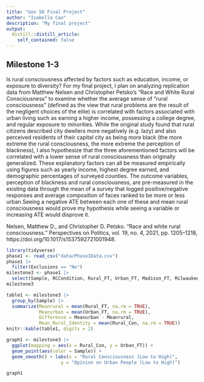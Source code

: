 ```yaml
---
title: "Gov 50 Final Project"
author: "Isabella Cao"
description: "My final project"
output:
  distill::distill_article:
    self_contained: false
---
```




## Milestone 1-3
Is rural consciousness affected by factors such as education, income, or exposure to diversity? For my final project, I plan on analyzing replication data from Matthew Nelsen and Christopher Petsko’s “Race and White Rural Consciousness” to examine whether the average sense of “rural consciousness” (defined as the view that rural problems are the result of the negligent choices of the elite) is correlated with factors associated with urban living such as earning a higher income, possessing a college degree, and regular exposure to minorities. While the original study found that rural citizens described city dwellers more negatively (e.g. lazy) and also perceived residents of their capital city as being more black (the more extreme the rural consciousness, the more extreme the perception of blackness), I also hypothesize that the three aforementioned factors will be correlated with a lower sense of rural consciousness than originally generalized. These explanatory factors can all be measured empirically using figures such as yearly income, highest degree earned, and demographic percentages of surveyed counties. The outcome variables, perception of blackness and rural consciousness, are pre-measured in the existing data through the mean of a survey that logged positive/negative responses and average composition of faces ranked to be more or less urban.Seeing a negative ATE between each one of these and mean rural consciousness would prove my hypothesis while seeing a variable or increasing ATE would disprove it. 

Nelsen, Matthew D., and Christopher D. Petsko. “Race and white rural consciousness.” Perspectives on Politics, vol. 19, no. 4, 2021, pp. 1205–1218, https://doi.org/10.1017/s1537592721001948. 

```r
library(tidyverse)
phase1 <- read_csv("data/Phase1Data.csv")
phase1 |>
  filter(Exclusions == "No")
milestone3 <- phase1 |>
  select(Sample, RCCondition, Rural_FT, Urban_FT, Madison_FT, Milwaukee_FT, Rural_Con)
milestone3
```


```r
table1 <- milestone3 |>
  group_by(Sample) |>
  summarize(Meanrural = mean(Rural_FT, na.rm = TRUE),
            Meanurban = mean(Urban_FT, na.rm = TRUE),
            Difference = Meanurban - Meanrural,
            Mean_Rural_Identity = mean(Rural_Con, na.rm = TRUE))
knitr::kable(table1, digits = 2)
```


```r
graph1 <- milestone3 |>
  ggplot(mapping = aes(x = Rural_Con, y = Urban_FT)) + 
  geom_point(aes(color = Sample)) + 
  geom_smooth() + labs(x = "Rural Consciousness (Low to High)", 
                    y = "Opinion on Urban People (Low to High)")

graph1

```